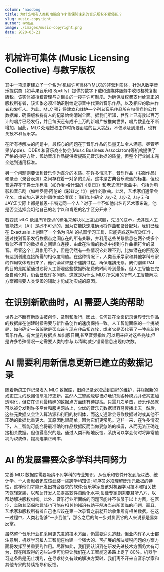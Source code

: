 ```yaml
---
column: 'naodong'
title: 为什么唯有人类和电脑合作才能保障未来的音乐版权不受侵犯？
slug: music-copyright
author: 李佩道
image: ./images/music-copyright.png
date: 2020-03-21
---
```


# 机械许可集体 (Music Licensing Collective) 与数字版权

其中一项规定建立了一个名为“机械许可集体”(MLC)的非营利实体，针对从数字音乐提供商（如苹果音乐和 Spotify）提供的数字下载和流媒体服务中收取机械复制版税，该实体被授权管理与之相关的一揽子许可制度。为确保版权费支付给真正的版权所有者，该实体必须准确识别给定录音中代表的音乐作品，以及相应的歌曲作者和发行人。为此，MLC 预计将建立和维护一个列出音乐作品所有权信息的公共数据库，确保版权持有人的记录始终清晰全面。据我们所知，世界上已有数以百万计的唱片已经发行，并且每天还有成千上万的新唱片被推向世界，唱片数量在不断增加，因此，MLC 处理授权工作时所要面临的巨大挑战，不仅涉及到法律，也有关技术和音乐学。

在所有待解决的问题中，最核心的问题在于音乐作品的质量无法令人满意。尽管苹果(Apple)、DDEX 和音乐商业协会(Music Business Association)等机构提供了严格的指导方针，帮助音乐作品提供者提高元音乐数据的质量，但整个行业尚未完全达到通用标准。

另一个问题则要谈到音乐作为媒介的本质。在许多情况下，音乐作品（书面作品）和录音（录音表演）之间存在着一对多的关系。这本是古典音乐流派的标准，但也普遍存在于爵士乐标准（如乔治·格什温的《夏日》）和老式流行歌曲中，包括为电影和音乐剧（如哈罗德·阿伦的《彩虹之上》）创作的歌曲。此外，艺术家们通常会化名，或者加入更大的团体或合奏团：我们如何确定 Jay-Z, Jaÿ-Z, Jay Z 和 JAY:Z 实际上都是肖恩-卡特这同一个人？对于一个不如他出名的艺术家来说，他是否会选择变幻他自己的名字以和肖恩的名字区分开来？

若要按 MLC 数据库所要求的标准来解决以上这些问题，先进的技术，尤其是人工智能技术（AI）是必不可少的，因为它能快速准确地将作曲和录音配对。我们已经在 Exactuals 上创建了一个名为 RAI 的机器学习工具，它能完成这种配对工作，通过找到音乐发行数据点之间存在的所有关联，并利用这些关联信息在两个或多个看似不相干的数据点之间建立连接，由此在浩瀚的数据中找到与作曲相符合的录音。尽管这个工具作用不小，但是仍然有一些情况它处理不到，比如潜在的匹配没有达到创建连接所需的相似度阈值。在这种情况下，人类音乐学家和其他学科专家的作用就体现出来了，他们会监督整个连接过程，确保连接无误。我们创建 RAI 的目的是期望通过它将人工管理这些数据所花费的时间降到最低，但人工智能在完全自动化时，仍会出现许多问题。这就是为什么 MLC 所采用的所有人工智能解决方案都需要人类专家的辅助才能成功实施的原因。

# 在识别新歌曲时，AI 需要人类的帮助

世界上不断有新歌曲被创作、录制和发行，因此，任何旨在全面记录世界音乐作品的数据库在创建时都需要与新作品创作的速度保持一致。人工智能面临的一个挑战是，如何确定一首新歌是否应该与现有作品相连接，或者它是否代表了一种全新的音乐作品。有大量的数据点,如出版日期,甚至音频指纹,可以用来应对这些挑战,但是许多特殊情况一定需要人类的参与,以帮助减少错误信息出现的次数。

# AI 需要利用新信息更新已建立的数据记录

随着新的工作记录收入 MLC 数据库，旧的记录必须受到良好的维护，并根据新的或更正过的数据信息进行更新。虽然人工智能能够很好地识别各种模式并使其更加透明化，但它在识别最精确的数据点方面还有待提高。只需几次单击，音乐作品就可以被分发到许多平台和服务网站上，欠优的音乐元数据很容易传播出去，然后，这些元数据又会注入算法源和利用的材料体，而这又通常会导致数据过时或其他不正确的数据比重更大。其原因也很简单，因为它们更常见。这样一来，在许多情况下，人工智能可能会将最准确的作品数据反而当做要忽略的噪音，从而无法正确连接相关数据。但值得高兴的是，通过人类不断地反馈，系统可以学会何时将异常值视为权威值，提高连接正确率。

# AI 的发展需要众多学科共同努力

完善 MLC 数据库需要吸纳不同学科的专业知识，从音乐和软件开发到版权法、统计学。个人贡献者还应该武装一些跨学科知识: 程序员必须理解音乐元数据的特性，这样他们才能开发出符合要求的软件;音乐学家应该对机器学习技术和相关技巧驾轻就熟，以帮助开发人员提高软件自动化水平;法律专家则需要耳听八方，以帮助解决版权纠纷。此外，音乐行业所面临的问题可能并不仅限于以上方面，在医疗、金融甚至保险领域也可能有相关的知识有助于解决当前所面临的问题。而且，艺术家和版权所有者自己也应该在第一次录音之前就开始收集所有相关数据。在这一过程中，人类若能够“一步到位”，那么之后的每一步对负责它的人来说都是易如反掌。

虽然整个音乐行业在采用更先进的技术方面，仍需要迎头追赶，但业内许多人士都注意到，机器学习和人工智能在构建一个强大的、可扩展的解决版税问题的方案方面将发挥至关重要的作用。尽管如此，我们要认识到在研发先进技术方面仍大有可为，现在所取得的这些进步可能只让我们在人工智能这条路上走了 80%。机器学习这条路是无止境的，在寻求持久有效的解决方案时，我们离不开来自音乐学家和其他专家的持续指导和反馈。
